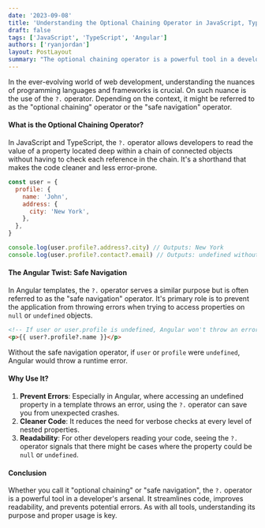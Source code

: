 ```yaml
---
date: '2023-09-08'
title: 'Understanding the Optional Chaining Operator in JavaScript, TypeScript, and Angular'
draft: false
tags: ['JavaScript', 'TypeScript', 'Angular']
authors: ['ryanjordan']
layout: PostLayout
summary: "The optional chaining operator is a powerful tool in a developer's arsenal. It streamlines code, improves readability, and prevents potential errors. As with all tools, understanding its purpose and proper usage is key."
---
```


In the ever-evolving world of web development, understanding the nuances of programming languages and frameworks is crucial. On such nuance is the use of the `?.` operator. Depending on the context, it might be referred to as the "optional chaining" operator or the "safe navigation" operator.

#### What is the Optional Chaining Operator?

In JavaScript and TypeScript, the `?.` operator allows developers to read the value of a property located deep within a chain of connected objects without having to check each reference in the chain. It's a shorthand that makes the code cleaner and less error-prone.

```javascript
const user = {
  profile: {
    name: 'John',
    address: {
      city: 'New York',
    },
  },
}

console.log(user.profile?.address?.city) // Outputs: New York
console.log(user.profile?.contact?.email) // Outputs: undefined without throwing an error
```

#### The Angular Twist: Safe Navigation

In Angular templates, the `?.` operator serves a similar purpose but is often referred to as the "safe navigation" operator. It's primary role is to prevent the application from throwing errors when trying to access properties on `null` or `undefined` objects.

```html
<!-- If user or user.profile is undefined, Angular won't throw an error -->
<p>{{ user?.profile?.name }}</p>
```

Without the safe navigation operator, if `user` or `profile` were `undefined`, Angular would throw a runtime error.

#### Why Use It?

1. **Prevent Errors**: Especially in Angular, where accessing an undefined property in a template throws an error, using the `?.` operator can save you from unexpected crashes.
2. **Cleaner Code**: It reduces the need for verbose checks at every level of nested properties.
3. **Readability**: For other developers reading your code, seeing the `?.` operator signals that there might be cases where the property could be `null` or `undefined`.

#### Conclusion

Whether you call it "optional chaining" or "safe navigation", the `?.` operator is a powerful tool in a developer's arsenal. It streamlines code, improves readability, and prevents potential errors. As with all tools, understanding its purpose and proper usage is key.
